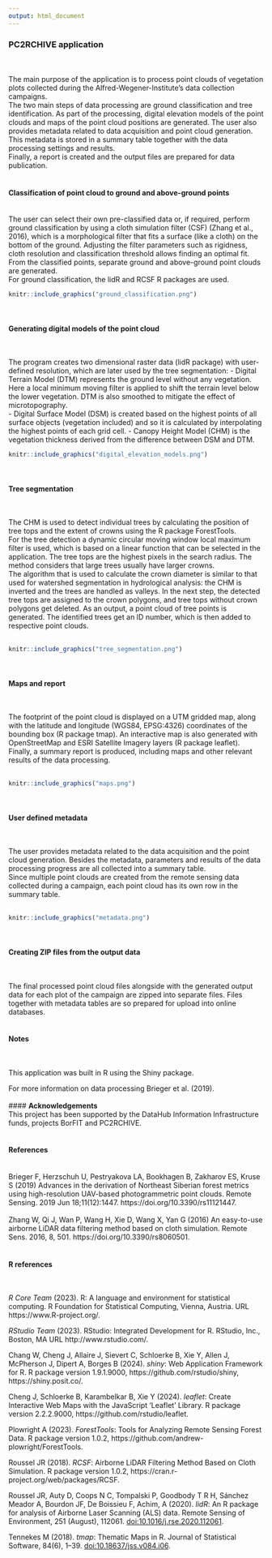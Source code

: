 ---
output: html_document
---

### PC2RCHIVE application
<br />
<br />
The main purpose of the application is to process point clouds of vegetation plots collected during the Alfred-Wegener-Institute's data collection campaigns.<br />
The two main steps of data processing are ground classification and tree identification. As part of the processing, digital elevation models of the point clouds and maps of the point cloud positions are generated.
The user also provides metadata related to data acquisition and point cloud generation. This metadata is stored in a summary table together with the data processing settings and results.<br />
Finally, a report is created and the output files are prepared for data publication.
<br />
<br />

#### **Classification of point cloud to ground and above-ground points**
<br />
The user can select their own pre-classified data or, if required, perform ground classification by using a cloth simulation filter (CSF) (Zhang et al., 2016), which is a morphological filter that fits a surface (like a cloth) on the bottom of the ground. 
Adjusting the filter parameters such as rigidness, cloth resolution and classification threshold allows finding an optimal fit.
From the classified points, separate ground and above-ground point clouds are generated.<br />
For ground classification, the lidR and RCSF R packages are used.
<br />
```{r echo=FALSE, out.width = '80%', fig.cap="Figure 1"}
knitr::include_graphics("ground_classification.png")
```
<br />

#### **Generating digital models of the point cloud**
<br />

The program creates two dimensional raster data (lidR package) with user-defined resolution, which are later used by the tree segmentation:
- Digital Terrain Model (DTM) represents the ground level without any vegetation. Here a local minimum moving filter is applied to shift the terrain level below the lower vegetation. DTM is also smoothed to mitigate the effect of microtopography.  
- Digital Surface Model (DSM) is created based on the highest points of all surface objects (vegetation included) and so it is calculated by interpolating the highest points of each grid cell.
- Canopy Height Model (CHM) is the vegetation thickness derived from the difference between DSM and DTM.
<br />
```{r echo=FALSE, out.width = '90%', fig.cap="Figure 2"}
knitr::include_graphics("digital_elevation_models.png")
```
<br />

#### **Tree segmentation**
<br />

The CHM is used to detect individual trees by calculating the position of tree tops and the extent of crowns using the R package ForestTools.<br />
For the tree detection a dynamic circular moving window local maximum filter is used, which is based on a linear function that can be selected in the application. The tree tops are the highest pixels in the search radius. 
The method considers that large trees usually have larger crowns.<br />
The algorithm that is used to calculate the crown diameter is similar to that used for watershed segmentation in hydrological analysis: the CHM is inverted and the trees are handled as valleys.
In the next step, the detected tree tops are assigned to the crown polygons, and tree tops without crown polygons get deleted. 
As an output, a point cloud of tree points is generated. The identified trees get an ID number, which is then added to respective point clouds.
<br />
<br />
```{r echo=FALSE, out.width = '100%', fig.cap="Figure 3"}
knitr::include_graphics("tree_segmentation.png")
```
<br />

#### **Maps and report**
<br />

The footprint of the point cloud is displayed on a UTM gridded map, along with the latitude and longitude (WGS84, EPSG:4326) coordinates of the bounding box (R package tmap).
An interactive map is also generated with OpenStreetMap and ESRI Satellite Imagery layers (R package leaflet).<br />
Finally, a summary report is produced, including maps and other relevant results of the data processing.
<br />
<br />
```{r echo=FALSE, out.width = '100%', fig.cap="Figure 4"}
knitr::include_graphics("maps.png")
```
<br />

#### **User defined metadata**
<br />

The user provides metadata related to the data acquisition and the point cloud generation. Besides the metadata, parameters and results of the data processing progress are all collected into a summary table.<br />
Since multiple point clouds are created from the remote sensing data collected during a campaign, each point cloud has its own row in the summary table.
<br />
<br />
```{r echo=FALSE, out.width = '100%', fig.cap="Figure 5"}
knitr::include_graphics("metadata.png")
```
<br />

#### **Creating ZIP files from the output data**
<br />

The final processed point cloud files alongside with the generated output data for each plot of the campaign are zipped into separate files. 
Files together with metadata tables are so prepared for upload into online databases.
<br />
<br />

#### **Notes**
<br />

This application was built in R using the Shiny package.

For more information on data processing Brieger et al. (2019).
<br />
<br />
#### **Acknowledgements**
<br />
This project has been supported by the DataHub Information Infrastructure funds, projects BorFIT and PC2RCHIVE. 
<br />
<br />

#### **References**
<br />
Brieger F, Herzschuh U, Pestryakova LA, Bookhagen B, Zakharov ES, Kruse S (2019) Advances in the derivation of Northeast Siberian forest metrics using high-resolution UAV-based photogrammetric point clouds. Remote Sensing. 2019 Jun 18;11(12):1447. https://doi.org/10.3390/rs11121447.
<br />
<br />
Zhang W, Qi J, Wan P, Wang H, Xie D, Wang X, Yan G (2016) An easy-to-use airborne LiDAR data filtering method based on cloth simulation. Remote Sens. 2016, 8, 501.  https://doi.org/10.3390/rs8060501.
<br />
<br />

#### **R references**
<br />

*R Core Team* (2023). R: A language and environment for statistical computing. R Foundation for Statistical Computing, Vienna, Austria. URL https://www.R-project.org/.

*RStudio Team* (2023). RStudio: Integrated Development for R. RStudio, Inc., Boston, MA URL http://www.rstudio.com/.

Chang W, Cheng J, Allaire J, Sievert C, Schloerke B, Xie Y, Allen J, McPherson J, Dipert A, Borges B (2024). *shiny*: Web Application Framework for R. R package version 1.9.1.9000, https://github.com/rstudio/shiny, https://shiny.posit.co/.

Cheng J, Schloerke B, Karambelkar B, Xie Y (2024). *leaflet*: Create Interactive Web Maps with the JavaScript 'Leaflet' Library. R package version 2.2.2.9000, https://github.com/rstudio/leaflet.

Plowright A (2023). *ForestTools*: Tools for Analyzing Remote Sensing Forest Data. R package version 1.0.2, https://github.com/andrew-plowright/ForestTools.

Roussel JR (2018). *RCSF*: Airborne LiDAR Filtering Method Based on Cloth Simulation. R package version 1.0.2, https://cran.r-project.org/web/packages/RCSF.

Roussel JR, Auty D, Coops N C, Tompalski P, Goodbody T R H, Sánchez Meador A, Bourdon JF, De Boissieu F, Achim, A (2020). *lidR*: An R package for analysis of Airborne Laser Scanning (ALS) data. Remote Sensing of Environment, 251 (August), 112061. <doi:10.1016/j.rse.2020.112061>.

Tennekes M (2018). *tmap*: Thematic Maps in R. Journal of Statistical Software, 84(6), 1–39. <doi:10.18637/jss.v084.i06>.




